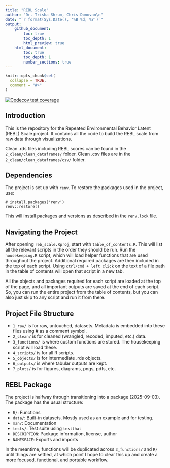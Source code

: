 ```yaml
---
title: "REBL Scale"
author: "Dr. Trisha Shrum, Chris Donovan\n"
date: "`r format(Sys.Date(), '%B %d, %Y')`"
output: 
    github_document:
        toc: true
        toc_depth: 1
        html_preview: true
    html_document:
        toc: true
        toc_depth: 1
        number_sections: true
---
```


```r
knitr::opts_chunk$set(
  collapse = TRUE,
  comment = "#>"
)
```

<!-- badges: start -->
[![Codecov test coverage](https://codecov.io/gh/tshrum/rebl/graph/badge.svg)](https://app.codecov.io/gh/tshrum/rebl)
<!-- badges: end -->

## Introduction

This is the repository for the Repeated Environmental Behavior Latent (REBL) Scale project. It contains all the code to build the REBL scale from raw data through visualizations. 

Clean .rds files including REBL scores can be found in the `2_clean/clean_dataframes/` folder. Clean .csv files are in the `2_clean/clean_dataframes/csv/` folder.

## Dependencies

The project is set up with `renv`. To restore the packages used in the project, use:

```
# install.packages('renv')
renv::restore()
```

This will install packages and versions as described in the `renv.lock` file.

## Navigating the Project

After opening `reb_scale.Rproj`, start with `table_of_contents.R`. This will list all the relevant scripts in the order they should be run. Run the `housekeeping.R` script, which will load helper functions that are used throughout the project. Additional required packages are then included in the top of each script. Using `ctrl/cmd + left click` on the text of a file path in the table of contents will open that script in a new tab. 

All the objects and packages required for each script are loaded at the top of the page, and all important outputs are saved at the end of each script. So, you can run the entire project from the table of contents, but you can also just skip to any script and run it from there.

## Project File Structure

-   `1_raw/` is for raw, untouched, datasets. Metadata is embedded into these files using # as a comment symbol.
-   `2_clean/` is for cleaned (wrangled, recoded, imputed, etc.) data.
-   `3_functions/` is where custom functions are stored. The housekeeping script will load these. 
-   `4_scripts/` is for all R scripts.
-   `5_objects/` is for intermediate .rds objects.
-   `6_outputs/` is where tabular outputs are kept.
-   `7_plots/` is for figures, diagrams, pngs, pdfs, etc.

## REBL Package

The project is halfway through transitioning into a package (2025-09-03). The package has the usual structure:

-   `R/`: Functions
-   `data/`: Built-in datasets. Mostly used as an example and for testing.
-   `man/`: Documentation
-   `tests/`: Test suite using `testthat`
-   `DESCRIPTION`: Package information, license, author
-   `NAMESPACE`: Exports and imports

In the meantime, functions will be duplicated across `3_functions/` and `R/` until things are settled, at which point I hope to clear this up and create a more focused, functional, and portable workflow.
